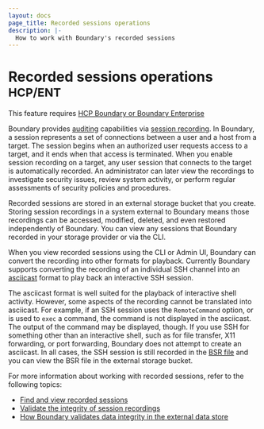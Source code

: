 ```yaml
---
layout: docs
page_title: Recorded sessions operations
description: |-
  How to work with Boundary's recorded sessions
---
```


# Recorded sessions operations <sup>HCP/ENT</sup>

<EnterpriseAlert product="boundary">This feature requires <a href="https://www.hashicorp.com/products/boundary">HCP Boundary or Boundary Enterprise</a></EnterpriseAlert>

Boundary provides [auditing](/boundary/docs/concepts/auditing) capabilities via [session recording](/boundary/docs/configuration/session-recording).
In Boundary, a session represents a set of connections between a user and a host from a target.
The session begins when an authorized user requests access to a target, and it ends when that access is terminated.
When you enable session recording on a target, any user session that connects to the target is automatically recorded.
An administrator can later view the recordings to investigate security issues, review system activity, or perform regular assessments of security policies and procedures.

Recorded sessions are stored in an external storage bucket that you create.
Storing session recordings in a system external to Boundary means those recordings can be accessed, modified, deleted, and even restored independently of Boundary.
You can view any sessions that Boundary recorded in your storage provider or via the CLI.

When you view recorded sessions using the CLI or Admin UI, Boundary can convert the recording into other formats for playback.
Currently Boundary supports converting the recording of an individual SSH channel into an [asciicast](https://github.com/asciinema/asciinema/blob/develop/doc/asciicast-v2.md) format to play back an interactive SSH session.

The asciicast format is well suited for the playback of interactive shell activity.
However, some aspects of the recording cannot be translated into asciicast.
For example, if an SSH session uses the `RemoteCommand` option, or is used to `exec` a command, the command is not displayed in the asciicast.
The output of the command may be displayed, though.
If you use SSH for something other than an interactive shell, such as for file transfer, X11 forwarding, or port forwarding, Boundary does not attempt to create an asciicast.
In all cases, the SSH session is still recorded in the [BSR file](/boundary/docs/concepts/auditing/#bsr-directory-structure) and you can view the BSR file in the external storage bucket.

For more information about working with recorded sessions, refer to the following topics:

- [Find and view recorded sessions](/boundary/docs/operations/session-recordings/manage-recorded-sessions)
- [Validate the integrity of session recordings](/boundary/docs/operations/session-recordings/validate-session-recordings)
- [How Boundary validates data integrity in the external data store](/boundary/docs/operations/session-recordings/validate-data-store)